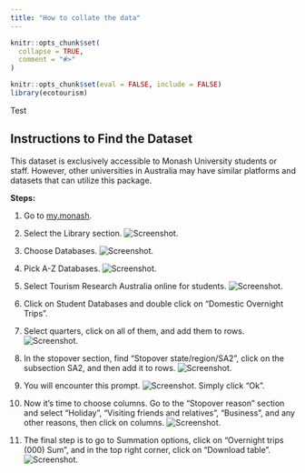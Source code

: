 ```yaml
---
title: "How to collate the data"
---
```


```r
knitr::opts_chunk$set(
  collapse = TRUE,
  comment = "#>"
)
```

```r
knitr::opts_chunk$set(eval = FALSE, include = FALSE)
library(ecotourism)

```

Test

## Instructions to Find the Dataset

This dataset is exclusively accessible to Monash University students or staff. However, other universities in Australia may have similar platforms and datasets that can utilize this package.

**Steps:**

1.  Go to [my.monash](https://my.monash/campusm/home#menu).

2.  Select the Library section. ![Screenshot](images/1.png).

3.  Choose Databases. ![Screenshot](images/2.png).

4.  Pick A-Z Databases. ![Screenshot](images/3.png).

5.  Select Tourism Research Australia online for students. ![Screenshot](images/4.png).

6.  Click on Student Databases and double click on "Domestic Overnight Trips".

7.  Select quarters, click on all of them, and add them to rows. ![Screenshot](images/6.png).

8.  In the stopover section, find "Stopover state/region/SA2", click on the subsection SA2, and then add it to rows. ![Screenshot](images/7.png).

9.  You will encounter this prompt. ![Screenshot](images/8.png). Simply click "Ok".

10. Now it's time to choose columns. Go to the "Stopover reason" section and select "Holiday", "Visiting friends and relatives", "Business", and any other reasons, then click on columns. ![Screenshot](images/9.png).

11. The final step is to go to Summation options, click on "Overnight trips (000) Sum", and in the top right corner, click on "Download table". ![Screenshot](images/10.png).
